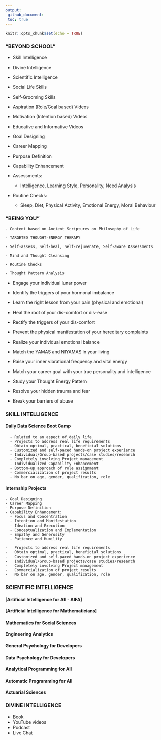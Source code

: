 ---
output:
 github_document:
 toc: true
---

```{r setup, include=FALSE}
knitr::opts_chunk$set(echo = TRUE)
```



### "BEYOND SCHOOL" 

  - Skill Intelligence
  - Divine Intelligence
  -	Scientific Intelligence
  
  - Social Life Skills
  -	Self-Grooming Skills    
  
  -	Aspiration (Role/Goal based) Videos 
  - Motivation (Intention based) Videos 
  - Educative and Informative Videos
  
  - Goal Designing
  - Career Mapping
  - Purpose Definition
  - Capability Enhancement
  - Assessments: 
      - Intelligence, Learning Style, Personality, Need Analysis 
  - Routine Checks: 
      - Sleep, Diet, Physical Activity, Emotional Energy, Moral Behaviour


### "BEING YOU" 

    - Content based on Ancient Scriptures on Philosophy of Life
    
    - TARGETED THOUGHT-ENERGY THERAPY
    
    - Self-assess, Self-heal, Self-rejuvenate, Self-aware Assessments
    
    - Mind and Thought Cleansing
    
    - Routine Checks
    
    - Thought Pattern Analysis
    
  - Engage your individual lunar power
    
  - Identify the triggers of your hormonal imbalance
    
  - Learn the right lesson from your pain (physical and emotional)
    
  - Heal the root of your dis-comfort or dis-ease
  
  - Rectify the triggers of your dis-comfort
  
  - Prevent the physical manifestation of your hereditary complaints
  
  - Realize your individual emotional balance
  
  - Match the YAMAS and NIYAMAS in your living
  
  - Raise your inner vibrational frequency and vital energy
  
  - Match your career goal with your true personality and intelligence
  
  - Study your Thought Energy Pattern
  
  - Resolve your hidden trauma and fear
  
  - Break your barriers of abuse

### SKILL INTELLIGENCE

#### Daily Data Science Boot Camp

      -	Related to an aspect of daily life
      -	Projects to address real life requirements
      -	Obtain optimal, practical, beneficial solutions
      -	Customized and self-paced hands-on project experience
      -	Individual/Group-based projects/case studies/research
      -	Completely involving Project management  
      -	Individualized Capability Enhancement
      -	Bottom-up approach of role assignment
      -	Commercialization of project results
      -	No bar on age, gender, qualification, role 
  
#### Internship Projects

    - Goal Designing
    - Career Mapping
    - Purpose Definition
    - Capability Enhancement:
      - Focus and Concentration
      - Intention and Manifestation
      - Ideation and Execution
      - Conceptualization and Implementation
      - Empathy and Generosity
      - Patience and Humility 

    -	Projects to address real life requirements
    -	Obtain optimal, practical, beneficial solutions
    -	Customized and self-paced hands-on project experience
    -	Individual/Group-based projects/case studies/research
    -	Completely involving Project management  
    -	Commercialization of project results
    -	No bar on age, gender, qualification, role 


###	SCIENTIFIC INTELLIGENCE {.tabset .tabset-pills .tabset-dropdown .tabset-fade}
  
#### [Artificial Intelligence for All - AIFA]

#### [Artificial Intelligence for Mathematicians]
    
####  Mathematics for Social Sciences
  
####  Engineering Analytics
    
####  General Psychology for Developers
  
####  Data Psychology for Developers

####  Analytical Programming for All
  
####  Automatic Programming for All
    
####  Actuarial Sciences
  
    
###	DIVINE INTELLIGENCE
  - Book
  - YouTube videos
  - Podcast
  - Live Chat
   

    
